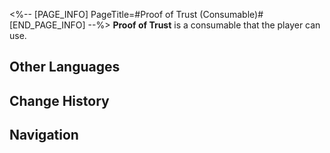 <%-- [PAGE_INFO]
PageTitle=#Proof of Trust (Consumable)#
[END_PAGE_INFO] --%>
{{Consumable Infobox
|title       = Proof of Trust
|id          = 408426
|image       = Item Proof of Trust (Consumable).png{{subst:void|<!--$UPLOAD:<<SpriteOutput/ItemFigures/408426.png>-<Item Proof of Trust (Consumable).png>-<Consumable Icons>>-->}}
|type        = Restorative Consumables
|rarity      = 2
|effect      = Upon use, immediately recovers 3 Technique Points for the team.
|description = A souvenir that (Trailblazer) sells on (The Radiant Feldspar/The Trailblaze's Stern/The Tatalov/The Soaring Clock Hand). The inspiration came from {{MC|f=her|m=his}} personal experiences. Every time (Trailblazer) talks about the history of this medal, {{MC|f=her|m=his}} eyes shimmer with tears.
|effectType  = 
|effectType2 = 
|effectType3 = 
|recipe      = 
|source1     = [[Snack Vendor]]
|source2     = 
|source3     = 
}}
{{Description|''"He was my king, and the shepherd of all existence's waste. Upon his throne, he aided the humble cans and humbled the vile cans..."''}}
'''Proof of Trust''' is a consumable that the player can use.

==Other Languages==
{{Other Languages
|en   = Proof of Trust
|zhs  = 信任的证明
|zht  = 信任的證明
|ja   = 信頼の証
|ko   = 믿음의 증표
|es   = Prueba de confianza
|fr   = Marque de confiance
|ru   = Доказательство доверия
|th   = หลักฐานความเชื่อใจ
|vi   = Bằng Chứng Của Sự Tín Nhiệm
|de   = Vertrauensbeweis
|id   = Proof of Trust
|pt   = Prova de Confiança
}}

==Change History==
{{Change History|2.3}}

==Navigation==
{{Consumable Navbox}}
